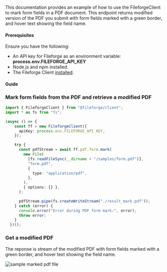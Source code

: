This documentation provides an example of how to use the FileforgeClient to mark form fields in a PDF document.
This endpoint returns modified version of the PDF you submit with form fields marked with a green border, and hover text showing the field name.

#### Prerequisites

Ensure you have the following:

- An API key for Fileforge as an environment variable: **process.env.FILEFORGE_API_KEY**
- Node.js and npm installed.
- The Fileforge Client [installed](/getting-started/general/authentication).

#### Guide

<Steps>

### Mark form fields from the PDF and retrieve a modified PDF

```typescript
import { FileforgeClient } from "@fileforge/client";
import * as fs from "fs";

(async () => {
    const ff = new FileforgeClient({
      apiKey: process.env.FILEFORGE_API_KEY,
    });

    try {
      const pdfStream = await ff.pdf.form.mark(
        new File(
          [fs.readFileSync(__dirname + "/samples/form.pdf")],
          "form.pdf",
          {
            type: "application/pdf",
          },
        ),
        { options: {} },
      );

      pdfStream.pipe(fs.createWriteStream("./result_mark.pdf"));
    } catch (error) {
      console.error("Error during PDF form mark:", error);
      throw error;
    }
  })();
```

### Get a modified PDF
The reponse is stream of the modified PDF with form fields marked with a green border, and hover text showing the field name.

![sample marked pdf file](../../../assets/form-pdf-marked.png)



</Steps>